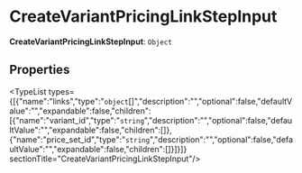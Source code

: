 
# CreateVariantPricingLinkStepInput

 **CreateVariantPricingLinkStepInput**: `Object`

## Properties

<TypeList types={[{"name":"links","type":"`object`[]","description":"","optional":false,"defaultValue":"","expandable":false,"children":[{"name":"variant_id","type":"`string`","description":"","optional":false,"defaultValue":"","expandable":false,"children":[]},{"name":"price_set_id","type":"`string`","description":"","optional":false,"defaultValue":"","expandable":false,"children":[]}]}]}  sectionTitle="CreateVariantPricingLinkStepInput"/>
